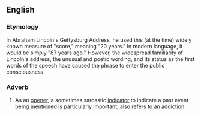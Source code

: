 ==English==
{{wikipedia|Gettysburg Address}}

===Etymology===
In Abraham Lincoln's Gettysburg Address, he used this (at the time) widely known measure of "score," meaning "20 years." In modern language, it would be simply "87 years ago." However, the widespread familiarity of Lincoln's address, the unusual and poetic wording, and its status as the first words of the speech have caused the phrase to enter the public consciousness.

===Adverb===
{{head|en|adverb}}

# {{lb|en|idiomatic}} As an [[opener]], a sometimes sarcastic [[indicator]] to indicate a past event being mentioned is particularly important, also refers to an addiction.